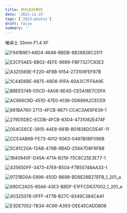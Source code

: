 ```yaml
---
title: 杭州龙坞茶村
date: '2023-11-25'
tags: ['2023-photos']
draft: false
summary: ''
---
```


唯卓士 33mm F1.4 XF

![F941B9E1-A6D4-4648-BBDB-8B26838C2511](https://cdn.jsdelivr.net/gh/klaaay/pbed@main/uPic/F941B9E1-A6D4-4648-BBDB-8B26838C2511.jpeg)

![E2CF5AE5-BB02-4EFE-8699-FBF7327C93E2](https://cdn.jsdelivr.net/gh/klaaay/pbed@main/uPic/E2CF5AE5-BB02-4EFE-8699-FBF7327C93E2.jpeg)

![A325569E-F220-4F8B-9154-273109FEF87B](https://cdn.jsdelivr.net/gh/klaaay/pbed@main/uPic/A325569E-F220-4F8B-9154-273109FEF87B.jpeg)

![1C44D6BE-8875-49D6-91FA-60A3C7FF6A9E](https://cdn.jsdelivr.net/gh/klaaay/pbed@main/uPic/1C44D6BE-8875-49D6-91FA-60A3C7FF6A9E.jpeg)

![BBEE5748-D5CD-4A08-8E4D-CE5A18E7CDFA](https://cdn.jsdelivr.net/gh/klaaay/pbed@main/uPic/BBEE5748-D5CD-4A08-8E4D-CE5A18E7CDFA.jpeg)

![AC666C6D-451D-47E0-A136-0D689A2CECE9](https://cdn.jsdelivr.net/gh/klaaay/pbed@main/uPic/AC666C6D-451D-47E0-A136-0D689A2CECE9.jpeg)

![881BA760-2713-4FCB-8671-CC4C3A65F639-1](https://cdn.jsdelivr.net/gh/klaaay/pbed@main/uPic/881BA760-2713-4FCB-8671-CC4C3A65F639-1.jpeg)

![279D5DEC-ECDB-4FCB-83D4-4731082E474F](https://cdn.jsdelivr.net/gh/klaaay/pbed@main/uPic/279D5DEC-ECDB-4FCB-83D4-4731082E474F.jpeg)

![054CE6CE-3915-44E8-981B-B01836DCDEAF-11](https://cdn.jsdelivr.net/gh/klaaay/pbed1@master/uPic/054CE6CE-3915-44E8-981B-B01836DCDEAF-11.jpeg)

![CCE4AB6B-FE73-4012-9363-0497B0BF096B](https://cdn.jsdelivr.net/gh/klaaay/pbed@main/uPic/CCE4AB6B-FE73-4012-9363-0497B0BF096B.jpeg)

![5C81C20A-12AB-479B-9BAD-258A7D8F6FB8](https://cdn.jsdelivr.net/gh/klaaay/pbed@main/uPic/5C81C20A-12AB-479B-9BAD-258A7D8F6FB8.jpeg)

![1B40940F-D45A-471A-B319-75C8C25E3E77-1](https://cdn.jsdelivr.net/gh/klaaay/pbed@main/uPic/1B40940F-D45A-471A-B319-75C8C25E3E77-1.jpeg)

![43565DFF-3473-47E8-B504-F7B55748AA33-1](https://cdn.jsdelivr.net/gh/klaaay/pbed@main/uPic/43565DFF-3473-47E8-B504-F7B55748AA33-1.jpeg)

![9721BD0A-E896-450D-B698-BD6E28B27EFB_1_201_a](https://cdn.jsdelivr.net/gh/klaaay/pbed@main/uPic/9721BD0A-E896-450D-B698-BD6E28B27EFB_1_201_a.jpeg)

![68DC2AD5-85A6-43E3-B8DF-E1FFCD637002_1_201_a](https://cdn.jsdelivr.net/gh/klaaay/pbed@main/uPic/68DC2AD5-85A6-43E3-B8DF-E1FFCD637002_1_201_a.jpeg)

![40325078-0FFF-477B-B27C-8349C384CAA1](https://cdn.jsdelivr.net/gh/klaaay/pbed@main/uPic/40325078-0FFF-477B-B27C-8349C384CAA1.jpeg)

![E3DE7052-7B34-4C66-A393-DEE45CADDB08](https://cdn.jsdelivr.net/gh/klaaay/pbed@main/uPic/E3DE7052-7B34-4C66-A393-DEE45CADDB08.jpeg)